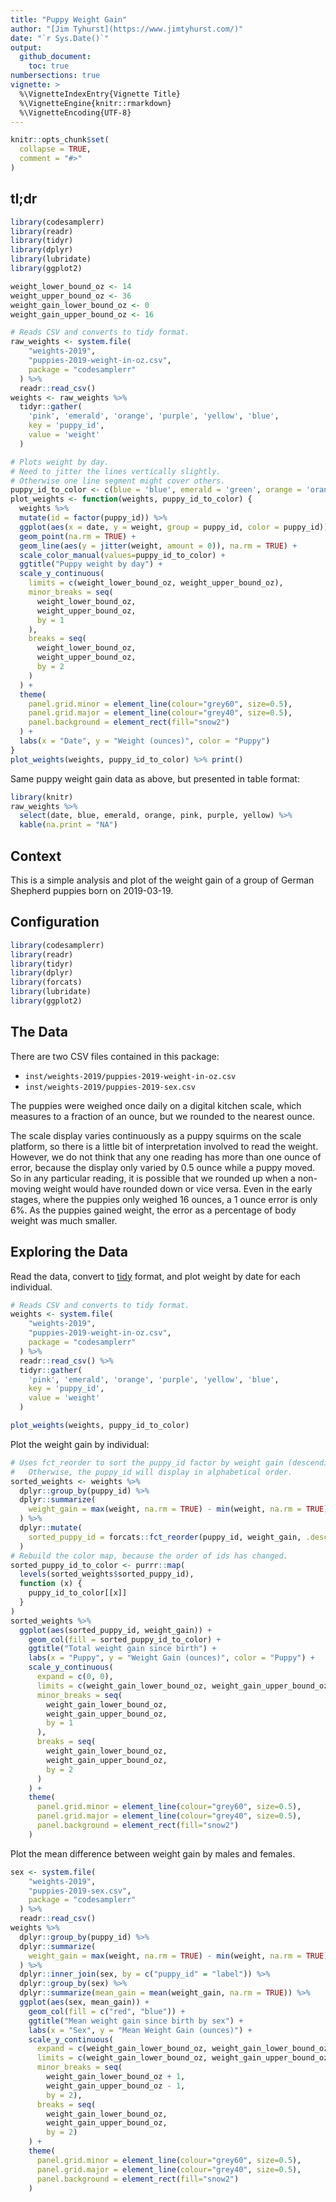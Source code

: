 ```yaml
---
title: "Puppy Weight Gain"
author: "[Jim Tyhurst](https://www.jimtyhurst.com/)"
date: "`r Sys.Date()`"
output:
  github_document:
    toc: true
numbersections: true
vignette: >
  %\VignetteIndexEntry{Vignette Title}
  %\VignetteEngine{knitr::rmarkdown}
  %\VignetteEncoding{UTF-8}
---
```


```r
knitr::opts_chunk$set(
  collapse = TRUE,
  comment = "#>"
)
```

## tl;dr

```r
library(codesamplerr)
library(readr)
library(tidyr)
library(dplyr)
library(lubridate)
library(ggplot2)

weight_lower_bound_oz <- 14
weight_upper_bound_oz <- 36
weight_gain_lower_bound_oz <- 0
weight_gain_upper_bound_oz <- 16

# Reads CSV and converts to tidy format.
raw_weights <- system.file(
    "weights-2019", 
    "puppies-2019-weight-in-oz.csv", 
    package = "codesamplerr"
  ) %>% 
  readr::read_csv()
weights <- raw_weights %>% 
  tidyr::gather(
    'pink', 'emerald', 'orange', 'purple', 'yellow', 'blue',
    key = 'puppy_id',
    value = 'weight'
  )

# Plots weight by day.
# Need to jitter the lines vertically slightly.
# Otherwise one line segment might cover others.
puppy_id_to_color <- c(blue = 'blue', emerald = 'green', orange = 'orange', pink = 'red', purple = 'purple', yellow = 'yellow')
plot_weights <- function(weights, puppy_id_to_color) {
  weights %>% 
  mutate(id = factor(puppy_id)) %>% 
  ggplot(aes(x = date, y = weight, group = puppy_id, color = puppy_id)) + 
  geom_point(na.rm = TRUE) +
  geom_line(aes(y = jitter(weight, amount = 0)), na.rm = TRUE) + 
  scale_color_manual(values=puppy_id_to_color) +
  ggtitle("Puppy weight by day") +
  scale_y_continuous(
    limits = c(weight_lower_bound_oz, weight_upper_bound_oz), 
    minor_breaks = seq(
      weight_lower_bound_oz, 
      weight_upper_bound_oz, 
      by = 1
    ),
    breaks = seq(
      weight_lower_bound_oz, 
      weight_upper_bound_oz, 
      by = 2
    )
  ) + 
  theme(
    panel.grid.minor = element_line(colour="grey60", size=0.5),
    panel.grid.major = element_line(colour="grey40", size=0.5),
    panel.background = element_rect(fill="snow2")
  ) +
  labs(x = "Date", y = "Weight (ounces)", color = "Puppy")
}
plot_weights(weights, puppy_id_to_color) %>% print()
```

Same puppy weight gain data as above, but presented in table format:
```r
library(knitr)
raw_weights %>% 
  select(date, blue, emerald, orange, pink, purple, yellow) %>% 
  kable(na.print = "NA")
```

## Context

This is a simple analysis and plot of the weight gain of a group of German Shepherd puppies born on 2019-03-19.

## Configuration
```r
library(codesamplerr)
library(readr)
library(tidyr)
library(dplyr)
library(forcats)
library(lubridate)
library(ggplot2)
```

## The Data

There are two CSV files contained in this package:

* `inst/weights-2019/puppies-2019-weight-in-oz.csv`
* `inst/weights-2019/puppies-2019-sex.csv`

The puppies were weighed once daily on a digital kitchen scale, which measures to a fraction of an ounce, but we rounded to the nearest ounce.

The scale display varies continuously as a puppy squirms on the scale platform, so there is a little bit of interpretation involved to read the weight. However, we do not think that any one reading has more than one ounce of error, because the display only varied by 0.5 ounce while a puppy moved. So in any particular reading, it is possible that we rounded up when a non-moving weight would have rounded down or vice versa. Even in the early stages, where the puppies only weighed 16 ounces, a 1 ounce error is only 6%. As the puppies gained weight, the error as a percentage of body weight was much smaller.

## Exploring the Data

Read the data, convert to [tidy](https://www.jstatsoft.org/article/view/v059i10/) format, and plot weight by date for each individual.

```r
# Reads CSV and converts to tidy format.
weights <- system.file(
    "weights-2019", 
    "puppies-2019-weight-in-oz.csv", 
    package = "codesamplerr"
  ) %>% 
  readr::read_csv() %>% 
  tidyr::gather(
    'pink', 'emerald', 'orange', 'purple', 'yellow', 'blue',
    key = 'puppy_id',
    value = 'weight'
  )

plot_weights(weights, puppy_id_to_color)

```

Plot the weight gain by individual:

```r
# Uses fct_reorder to sort the puppy_id factor by weight gain (descending).
#   Otherwise, the puppy_id will display in alphabetical order.
sorted_weights <- weights %>% 
  dplyr::group_by(puppy_id) %>% 
  dplyr::summarize(
    weight_gain = max(weight, na.rm = TRUE) - min(weight, na.rm = TRUE)
  ) %>%
  dplyr::mutate(
    sorted_puppy_id = forcats::fct_reorder(puppy_id, weight_gain, .desc = TRUE)
  )
# Rebuild the color map, because the order of ids has changed.
sorted_puppy_id_to_color <- purrr::map(
  levels(sorted_weights$sorted_puppy_id),
  function (x) {
    puppy_id_to_color[[x]]
  }
)
sorted_weights %>% 
  ggplot(aes(sorted_puppy_id, weight_gain)) + 
    geom_col(fill = sorted_puppy_id_to_color) + 
    ggtitle("Total weight gain since birth") +
    labs(x = "Puppy", y = "Weight Gain (ounces)", color = "Puppy") +
    scale_y_continuous(
      expand = c(0, 0),
      limits = c(weight_gain_lower_bound_oz, weight_gain_upper_bound_oz), 
      minor_breaks = seq(
        weight_gain_lower_bound_oz, 
        weight_gain_upper_bound_oz, 
        by = 1
      ),
      breaks = seq(
        weight_gain_lower_bound_oz, 
        weight_gain_upper_bound_oz, 
        by = 2
      )
    ) +
    theme(
      panel.grid.minor = element_line(colour="grey60", size=0.5),
      panel.grid.major = element_line(colour="grey40", size=0.5),
      panel.background = element_rect(fill="snow2")
    )

```

Plot the mean difference between weight gain by males and females.

```r
sex <- system.file(
    "weights-2019", 
    "puppies-2019-sex.csv", 
    package = "codesamplerr"
  ) %>% 
  readr::read_csv()
weights %>% 
  dplyr::group_by(puppy_id) %>% 
  dplyr::summarize(
    weight_gain = max(weight, na.rm = TRUE) - min(weight, na.rm = TRUE)
  ) %>% 
  dplyr::inner_join(sex, by = c("puppy_id" = "label")) %>% 
  dplyr::group_by(sex) %>% 
  dplyr::summarize(mean_gain = mean(weight_gain, na.rm = TRUE)) %>% 
  ggplot(aes(sex, mean_gain)) + 
    geom_col(fill = c("red", "blue")) + 
    ggtitle("Mean weight gain since birth by sex") +
    labs(x = "Sex", y = "Mean Weight Gain (ounces)") + 
    scale_y_continuous(
      expand = c(weight_gain_lower_bound_oz, weight_gain_lower_bound_oz),
      limits = c(weight_gain_lower_bound_oz, weight_gain_upper_bound_oz), 
      minor_breaks = seq(
        weight_gain_lower_bound_oz + 1, 
        weight_gain_upper_bound_oz - 1, 
        by = 2),
      breaks = seq(
        weight_gain_lower_bound_oz, 
        weight_gain_upper_bound_oz, 
        by = 2)
    ) +
    theme(
      panel.grid.minor = element_line(colour="grey60", size=0.5),
      panel.grid.major = element_line(colour="grey40", size=0.5),
      panel.background = element_rect(fill="snow2")
    )

```
